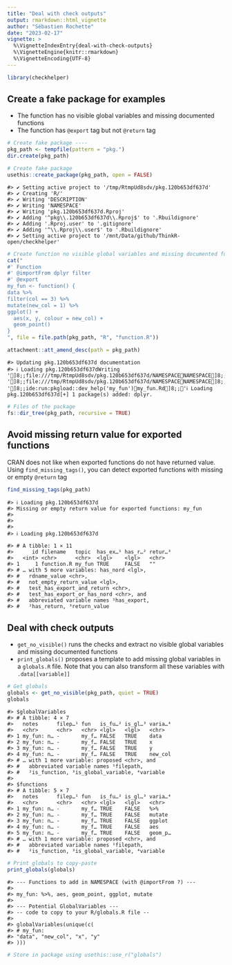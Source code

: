 ```yaml
---
title: "Deal with check outputs"
output: rmarkdown::html_vignette
author: "Sébastien Rochette"
date: "2023-02-17"
vignette: >
  %\VignetteIndexEntry{deal-with-check-outputs}
  %\VignetteEngine{knitr::rmarkdown}
  %\VignetteEncoding{UTF-8}
---
```





```r
library(checkhelper)
```

<!-- WARNING - This vignette is generated by {fusen} from dev/flat_deal-with-check-outputs.Rmd: do not edit by hand -->



## Create a fake package for examples

- The function has no visible global variables and missing documented functions
- The function has `@export` tag but not `@return` tag



```r
# Create fake package ----
pkg_path <- tempfile(pattern = "pkg.")
dir.create(pkg_path)

# Create fake package
usethis::create_package(pkg_path, open = FALSE)
```

```
#> ✔ Setting active project to '/tmp/RtmpUd8sdv/pkg.120b653df637d'
#> ✔ Creating 'R/'
#> ✔ Writing 'DESCRIPTION'
#> ✔ Writing 'NAMESPACE'
#> ✔ Writing 'pkg.120b653df637d.Rproj'
#> ✔ Adding '^pkg\\.120b653df637d\\.Rproj$' to '.Rbuildignore'
#> ✔ Adding '.Rproj.user' to '.gitignore'
#> ✔ Adding '^\\.Rproj\\.user$' to '.Rbuildignore'
#> ✔ Setting active project to '/mnt/Data/github/ThinkR-open/checkhelper'
```

```r
# Create function no visible global variables and missing documented functions
cat("
#' Function
#' @importFrom dplyr filter
#' @export
my_fun <- function() {
data %>%
filter(col == 3) %>%
mutate(new_col = 1) %>%
ggplot() +
  aes(x, y, colour = new_col) +
  geom_point()
}
", file = file.path(pkg_path, "R", "function.R"))

attachment::att_amend_desc(path = pkg_path)
```

```
#> Updating pkg.120b653df637d documentation
#> ℹ Loading pkg.120b653df637dWriting ']8;;file:///tmp/RtmpUd8sdv/pkg.120b653df637d/NAMESPACENAMESPACE]8;;'Writing ']8;;file:///tmp/RtmpUd8sdv/pkg.120b653df637d/NAMESPACENAMESPACE]8;;'Writing ']8;;ide:run:pkgload::dev_help('my_fun')my_fun.Rd]8;;'ℹ Loading pkg.120b653df637d[+] 1 package(s) added: dplyr.
```

```r
# Files of the package
fs::dir_tree(pkg_path, recursive = TRUE)
```

## Avoid missing return value for exported functions

CRAN does not like when exported functions do not have returned value.
Using `find_missing_tags()`, you can detect exported functions with missing or empty `@return` tag



```r
find_missing_tags(pkg_path)
```

```
#> ℹ Loading pkg.120b653df637d
#> Missing or empty return value for exported functions: my_fun
#> 
#> 
#> 
#> ℹ Loading pkg.120b653df637d
```

```
#> # A tibble: 1 × 11
#>      id filename   topic  has_ex…¹ has_r…² retur…³
#>   <int> <chr>      <chr>  <lgl>    <lgl>   <chr>  
#> 1     1 function.R my_fun TRUE     FALSE   ""     
#> # … with 5 more variables: has_nord <lgl>,
#> #   rdname_value <chr>,
#> #   not_empty_return_value <lgl>,
#> #   test_has_export_and_return <chr>,
#> #   test_has_export_or_has_nord <chr>, and
#> #   abbreviated variable names ¹​has_export,
#> #   ²​has_return, ³​return_value
```

## Deal with check outputs

- `get_no_visible()` runs the checks and extract no visible global variables and missing documented functions
- `print_globals()` proposes a template to add missing global variables in a `globals.R` file. 
Note that you can also transform all these variables with `.data[[variable]]`



```r
# Get globals
globals <- get_no_visible(pkg_path, quiet = TRUE)
globals
```

```
#> $globalVariables
#> # A tibble: 4 × 7
#>   notes      filep…¹ fun   is_fu…² is_gl…³ varia…⁴
#>   <chr>      <chr>   <chr> <lgl>   <lgl>   <chr>  
#> 1 my_fun: n… -       my_f… FALSE   TRUE    data   
#> 2 my_fun: n… -       my_f… FALSE   TRUE    x      
#> 3 my_fun: n… -       my_f… FALSE   TRUE    y      
#> 4 my_fun: n… -       my_f… FALSE   TRUE    new_col
#> # … with 1 more variable: proposed <chr>, and
#> #   abbreviated variable names ¹​filepath,
#> #   ²​is_function, ³​is_global_variable, ⁴​variable
#> 
#> $functions
#> # A tibble: 5 × 7
#>   notes      filep…¹ fun   is_fu…² is_gl…³ varia…⁴
#>   <chr>      <chr>   <chr> <lgl>   <lgl>   <chr>  
#> 1 my_fun: n… -       my_f… TRUE    FALSE   %>%    
#> 2 my_fun: n… -       my_f… TRUE    FALSE   mutate 
#> 3 my_fun: n… -       my_f… TRUE    FALSE   ggplot 
#> 4 my_fun: n… -       my_f… TRUE    FALSE   aes    
#> 5 my_fun: n… -       my_f… TRUE    FALSE   geom_p…
#> # … with 1 more variable: proposed <chr>, and
#> #   abbreviated variable names ¹​filepath,
#> #   ²​is_function, ³​is_global_variable, ⁴​variable
```

```r
# Print globals to copy-paste
print_globals(globals)
```

```
#> --- Functions to add in NAMESPACE (with @importFrom ?) ---
#> 
#> my_fun: %>%, aes, geom_point, ggplot, mutate
#> 
#> --- Potential GlobalVariables ---
#> -- code to copy to your R/globals.R file --
#> 
#> globalVariables(unique(c(
#> # my_fun: 
#> "data", "new_col", "x", "y"
#> )))
```

```r
# Store in package using usethis::use_r("globals")
```

